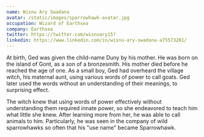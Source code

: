 ```yaml
---
name: Wisnu Ary Swadana
avatar: /static/images/sparrowhawk-avatar.jpg
occupation: Wizard of Earthsea
company: Earthsea
twitter: https://twitter.com/wisnuary15?
linkedin: https://www.linkedin.com/in/wisnu-ary-swadana-a75573281/
---
```


At birth, Ged was given the child-name Duny by his mother. He was born on the island of Gont, as a son of a bronzesmith. His mother died before he reached the age of one. As a small boy, Ged had overheard the village witch, his maternal aunt, using various words of power to call goats. Ged later used the words without an understanding of their meanings, to surprising effect.

The witch knew that using words of power effectively without understanding them required innate power, so she endeavored to teach him what little she knew. After learning more from her, he was able to call animals to him. Particularly, he was seen in the company of wild sparrowhawks so often that his "use name" became Sparrowhawk.
